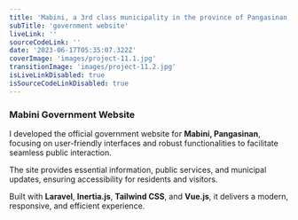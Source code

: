 ```yaml
---
title: 'Mabini, a 3rd class municipality in the province of Pangasinan, Philippines'
subTitle: 'government website'
liveLink: ''
sourceCodeLink: ''
date: '2023-06-17T05:35:07.322Z'
coverImage: 'images/project-11.1.jpg'
transitionImage: 'images/project-11.2.jpg'
isLiveLinkDisabled: true
isSourceCodeLinkDisabled: true
---
```


### Mabini Government Website

I developed the official government website for **Mabini, Pangasinan**, focusing on user-friendly interfaces and robust functionalities to facilitate seamless public interaction.

The site provides essential information, public services, and municipal updates, ensuring accessibility for residents and visitors.

Built with **Laravel**, **Inertia.js**, **Tailwind CSS**, and **Vue.js**, it delivers a modern, responsive, and efficient experience.
